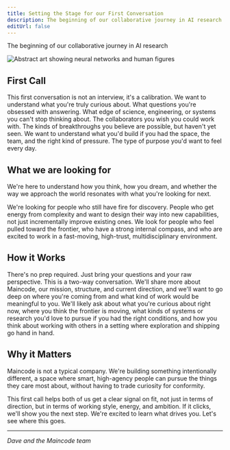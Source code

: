 ```yaml
---
title: Setting the Stage for our First Conversation
description: The beginning of our collaborative journey in AI research
editUrl: false
---
```


The beginning of our collaborative journey in AI research

![Abstract art showing neural networks and human figures](/abstract_1.png)

## First Call

This first conversation is not an interview, it's a calibration. We want to understand what you're truly curious about. What questions you're obsessed with answering. What edge of science, engineering, or systems you can't stop thinking about. The collaborators you wish you could work with. The kinds of breakthroughs you believe are possible, but haven't yet seen. We want to understand what you'd build if you had the space, the team, and the right kind of pressure. The type of purpose you'd want to feel every day.

## What we are looking for

We're here to understand how you think, how you dream, and whether the way we approach the world resonates with what you're looking for next.

We're looking for people who still have fire for discovery. People who get energy from complexity and want to design their way into new capabilities, not just incrementally improve existing ones. We look for people who feel pulled toward the frontier, who have a strong internal compass, and who are excited to work in a fast-moving, high-trust, multidisciplinary environment.

## How it Works

There's no prep required. Just bring your questions and your raw perspective. This is a two-way conversation. We'll share more about Maincode, our mission, structure, and current direction, and we'll want to go deep on where you're coming from and what kind of work would be meaningful to you. We'll likely ask about what you're curious about right now, where you think the frontier is moving, what kinds of systems or research you'd love to pursue if you had the right conditions, and how you think about working with others in a setting where exploration and shipping go hand in hand.

## Why it Matters

Maincode is not a typical company. We're building something intentionally different, a space where smart, high-agency people can pursue the things they care most about, without having to trade curiosity for conformity.

This first call helps both of us get a clear signal on fit, not just in terms of direction, but in terms of working style, energy, and ambition. If it clicks, we'll show you the next step. We're excited to learn what drives you. Let's see where this goes.

---

*Dave and the Maincode team* 